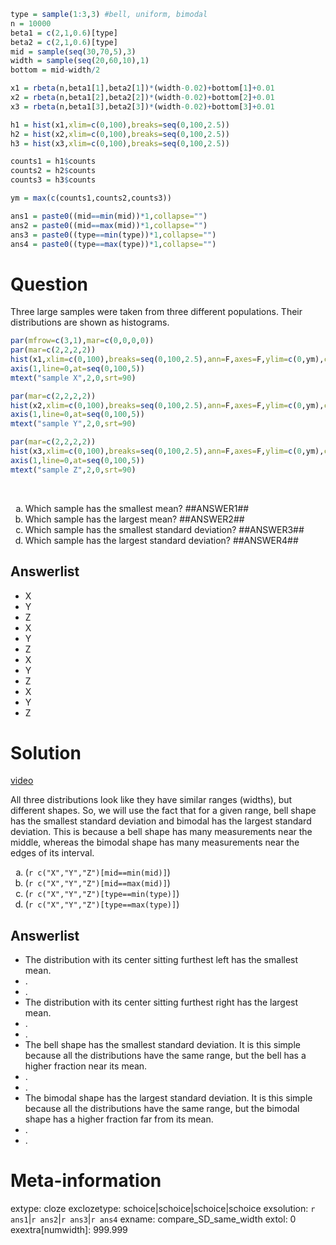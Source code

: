```r

type = sample(1:3,3) #bell, uniform, bimodal
n = 10000
beta1 = c(2,1,0.6)[type]
beta2 = c(2,1,0.6)[type]
mid = sample(seq(30,70,5),3)
width = sample(seq(20,60,10),1)
bottom = mid-width/2

x1 = rbeta(n,beta1[1],beta2[1])*(width-0.02)+bottom[1]+0.01
x2 = rbeta(n,beta1[2],beta2[2])*(width-0.02)+bottom[2]+0.01
x3 = rbeta(n,beta1[3],beta2[3])*(width-0.02)+bottom[3]+0.01

h1 = hist(x1,xlim=c(0,100),breaks=seq(0,100,2.5))
h2 = hist(x2,xlim=c(0,100),breaks=seq(0,100,2.5))
h3 = hist(x3,xlim=c(0,100),breaks=seq(0,100,2.5))

counts1 = h1$counts
counts2 = h2$counts
counts3 = h3$counts

ym = max(c(counts1,counts2,counts3))

ans1 = paste0((mid==min(mid))*1,collapse="")
ans2 = paste0((mid==max(mid))*1,collapse="")
ans3 = paste0((type==min(type))*1,collapse="")
ans4 = paste0((type==max(type))*1,collapse="")

```


Question
========

Three large samples were taken from three different populations. Their distributions are shown as histograms.

```r
par(mfrow=c(3,1),mar=c(0,0,0,0))
par(mar=c(2,2,2,2))
hist(x1,xlim=c(0,100),breaks=seq(0,100,2.5),ann=F,axes=F,ylim=c(0,ym),col=rgb(0.9,0.7,0.7))
axis(1,line=0,at=seq(0,100,5))
mtext("sample X",2,0,srt=90)

par(mar=c(2,2,2,2))
hist(x2,xlim=c(0,100),breaks=seq(0,100,2.5),ann=F,axes=F,ylim=c(0,ym),col=rgb(0.9,0.7,0.7))
axis(1,line=0,at=seq(0,100,5))
mtext("sample Y",2,0,srt=90)

par(mar=c(2,2,2,2))
hist(x3,xlim=c(0,100),breaks=seq(0,100,2.5),ann=F,axes=F,ylim=c(0,ym),col=rgb(0.9,0.7,0.7))
axis(1,line=0,at=seq(0,100,5))
mtext("sample Z",2,0,srt=90)
```
\

a.  Which sample has the smallest mean? \#\#ANSWER1\#\#
b.  Which sample has the largest mean? \#\#ANSWER2\#\#
c.  Which sample has the smallest standard deviation? \#\#ANSWER3\#\#
d.  Which sample has the largest standard deviation? \#\#ANSWER4\#\#


Answerlist
--------
* X
* Y
* Z
* X
* Y
* Z
* X
* Y
* Z
* X
* Y
* Z


Solution
========

[video](https://vimeo.com/531909890){target="_blank"}

All three distributions look like they have similar ranges (widths), but different shapes. So, we will use the fact that for a given range, bell shape has the smallest standard deviation and bimodal has the largest standard deviation. This is because a bell shape has many measurements near the middle, whereas the bimodal shape has many measurements near the edges of its interval. 


a. (`r c("X","Y","Z")[mid==min(mid)]`)
b. (`r c("X","Y","Z")[mid==max(mid)]`)
c. (`r c("X","Y","Z")[type==min(type)]`)
d. (`r c("X","Y","Z")[type==max(type)]`)

Answerlist
--------
* The distribution with its center sitting furthest left has the smallest mean.
* .
* .
* The distribution with its center sitting furthest right has the largest mean.
* .
* .
* The bell shape has the smallest standard deviation. It is this simple because all the distributions have the same range, but the bell has a higher fraction near its mean.
* .
* .
* The bimodal shape has the largest standard deviation. It is this simple because all the distributions have the same range, but the bimodal shape has a higher fraction far from its mean.
* .
* .


Meta-information
================
extype: cloze
exclozetype: schoice|schoice|schoice|schoice
exsolution: `r ans1`|`r ans2`|`r ans3`|`r ans4`
exname: compare_SD_same_width
extol: 0
exextra[numwidth]: 999.999
